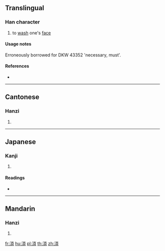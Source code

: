 {{character info/new}}
==Translingual==

===Han character===
{{Han char|rn=85|rad=水|as=09|sn=12|four=|canj=EMBC|ids=⿰氵頁}}

# to [[wash]] one's [[face]]

====Usage notes====
Erroneously borrowed for DKW 43352 'necessary, must'.

====References====
* {{Han ref|kx=0636.270|dkj=17827|hdz=31672.020|uh=6E4F|ud=28239}}

----

==Cantonese==

===Hanzi===
{{yue-hanzi|jyut=[[mui6]]|y=mui6}}

# {{defn|lang=yue|sort=水09}}

----

==Japanese==

===Kanji===
{{ja-kanji|grade=|rs=水09}}

# {{defn|lang=ja|sort=水09}}

====Readings====
* {{ja-readings|on=[[かい]] (kai), [[け]] (ke)|kun=[[ただれる]] (tadareru)}}

----

==Mandarin==

===Hanzi===
{{cmn-hanzi|pin=[[huì]] ([[hui4]])|wg=hui<sup>4</sup>}}

# {{defn|lang=cmn|sort=水09}}

[[fr:湏]]
[[hu:湏]]
[[pl:湏]]
[[th:湏]]
[[zh:湏]]